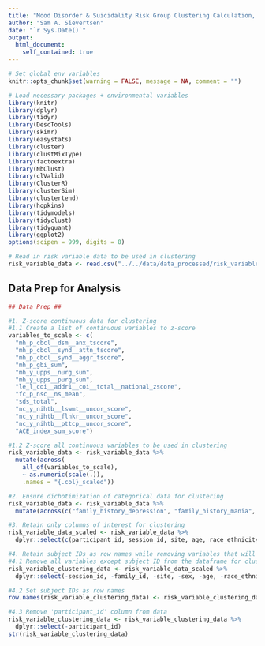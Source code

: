 ```yaml
---
title: "Mood Disorder & Suicidality Risk Group Clustering Calculation, Optimization, & Validation"
author: "Sam A. Sievertsen"
date: "`r Sys.Date()`"
output:
  html_document:
    self_contained: true
---
```


```r

# Set global env variables
knitr::opts_chunk$set(warning = FALSE, message = NA, comment = "")

```

```r

# Load necessary packages + environmental variables
library(knitr)
library(dplyr)
library(tidyr)
library(DescTools)
library(skimr)
library(easystats)
library(cluster)
library(clustMixType)
library(factoextra)
library(NbClust)
library(clValid) 
library(ClusterR) 
library(clusterSim)
library(clustertend)
library(hopkins)
library(tidymodels)
library(tidyclust)
library(tidyquant)
library(ggplot2)
options(scipen = 999, digits = 8)

# Read in risk variable data to be used in clustering
risk_variable_data <- read.csv("../../data/data_processed/risk_variable_data.csv")

```

## Data Prep for Analysis 

```r

## Data Prep ## 

#1. Z-score continuous data for clustering
#1.1 Create a list of continuous variables to z-score
variables_to_scale <- c(
  "mh_p_cbcl__dsm__anx_tscore", 
  "mh_p_cbcl__synd__attn_tscore",
  "mh_p_cbcl__synd__aggr_tscore",
  "mh_p_gbi_sum",
  "mh_y_upps__nurg_sum",
  "mh_y_upps__purg_sum",
  "le_l_coi__addr1__coi__total__national_zscore",
  "fc_p_nsc__ns_mean",
  "sds_total",
  "nc_y_nihtb__lswmt__uncor_score",
  "nc_y_nihtb__flnkr__uncor_score",
  "nc_y_nihtb__pttcp__uncor_score",
  "ACE_index_sum_score")

#1.2 Z-score all continuous variables to be used in clustering
risk_variable_data <- risk_variable_data %>%
  mutate(across(
    all_of(variables_to_scale),
    ~ as.numeric(scale(.)),
    .names = "{.col}_scaled"))

#2. Ensure dichotimization of categorical data for clustering
risk_variable_data <- risk_variable_data %>% 
  mutate(across(c("family_history_depression", "family_history_mania", "bullying"), as.factor))

#3. Retain only columns of interest for clustering
risk_variable_data_scaled <- risk_variable_data %>% 
  dplyr::select(c(participant_id, session_id, site, age, race_ethnicity, sex, family_id, family_history_depression, family_history_mania, bullying, mh_p_cbcl__dsm__anx_tscore_scaled, mh_p_cbcl__synd__attn_tscore_scaled, mh_p_cbcl__synd__aggr_tscore_scaled, mh_p_gbi_sum_scaled, mh_y_upps__nurg_sum_scaled, mh_y_upps__purg_sum_scaled, le_l_coi__addr1__coi__total__national_zscore_scaled, fc_p_nsc__ns_mean_scaled, sds_total_scaled, nc_y_nihtb__lswmt__uncor_score_scaled, nc_y_nihtb__flnkr__uncor_score_scaled, nc_y_nihtb__pttcp__uncor_score_scaled, ACE_index_sum_score_scaled))

#4. Retain subject IDs as row names while removing variables that will not be clustered 
#4.1 Remove all variables except subject ID from the dataframe for clustering
risk_variable_clustering_data <- risk_variable_data_scaled %>%
  dplyr::select(-session_id, -family_id, -site, -sex, -age, -race_ethnicity)

#4.2 Set subject IDs as row names
row.names(risk_variable_clustering_data) <- risk_variable_clustering_data$participant_id

#4.3 Remove 'participant_id' column from data
risk_variable_clustering_data <- risk_variable_clustering_data %>%
  dplyr::select(-participant_id)
str(risk_variable_clustering_data)
```

